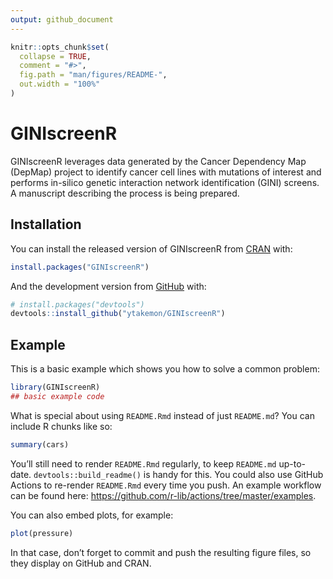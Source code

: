 ```yaml
---
output: github_document
---
```


<!-- README.md is generated from README.Rmd. Please edit that file -->

```r
knitr::opts_chunk$set(
  collapse = TRUE,
  comment = "#>",
  fig.path = "man/figures/README-",
  out.width = "100%"
)
```

# GINIscreenR

<!-- badges: start -->
<!-- badges: end -->

GINIscreenR leverages data generated by the Cancer Dependency Map (DepMap) project to identify cancer cell lines with mutations of interest and performs in-silico genetic interaction network identification (GINI) screens. A manuscript describing the process is being prepared.

## Installation

You can install the released version of GINIscreenR from [CRAN](https://CRAN.R-project.org) with:

``` r
install.packages("GINIscreenR")
```

And the development version from [GitHub](https://github.com/) with:

``` r
# install.packages("devtools")
devtools::install_github("ytakemon/GINIscreenR")
```
## Example

This is a basic example which shows you how to solve a common problem:

```r
library(GINIscreenR)
## basic example code
```

What is special about using `README.Rmd` instead of just `README.md`? You can include R chunks like so:

```r
summary(cars)
```

You'll still need to render `README.Rmd` regularly, to keep `README.md` up-to-date. `devtools::build_readme()` is handy for this. You could also use GitHub Actions to re-render `README.Rmd` every time you push. An example workflow can be found here: <https://github.com/r-lib/actions/tree/master/examples>.

You can also embed plots, for example:

```r
plot(pressure)
```

In that case, don't forget to commit and push the resulting figure files, so they display on GitHub and CRAN.
